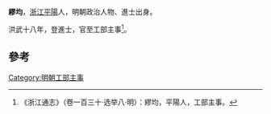 '''繆均'''，[[浙江|浙江]][[平陽|平陽]]人，明朝政治人物、進士出身。

洪武十八年，登進士，官至工部主事<ref>《浙江通志》（卷一百三十·选举八·明）：繆均，平陽人，工部主事。</ref>。

==參考==
{{reflist}}
{{明朝人物小作品}}
{{洪武十八年乙丑科殿試金榜}}
[[Category:明朝工部主事|Category:明朝工部主事]]